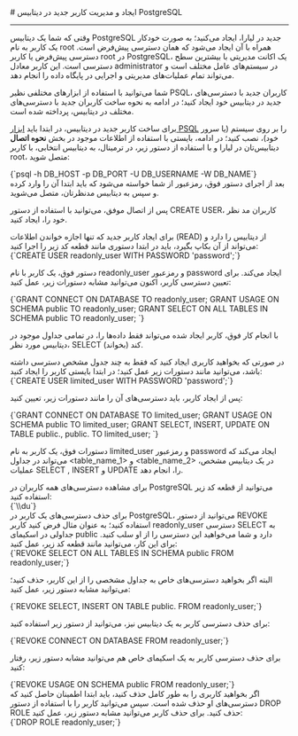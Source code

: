 

<Layout>
<Head>
<title>مستندات ایجاد و مدیریت کاربر جدید در دیتابیس PostgreSQL - لیارا</title>
<meta property="og:title" content="مستندات خدمات رایانش ابری لیارا" />
<meta property="og:description" content="مستندات ایجاد و مدیریت کاربر جدید در دیتابیس PostgreSQL"  />
<meta property="og:image" content="https://files.liara.ir/liara/logos/liara-poster.jpg" />
</Head>
# ایجاد و مدیریت کاربر جدید در دیتابیس PostgreSQL
<hr className="mb-2" />

وقتی که شما یک دیتابیس PostgreSQL جدید در لیارا، ایجاد می‌کنید؛ به صورت خودکار یک کاربر به نام root همراه با آن ایجاد می‌شود که همان دسترسی پیش‌فرض است.
دسترسی پیش‌فرض یا کاربر <Important>root</Important> در PostgreSQL، یک اکانت مدیریتی با بیشترین سطح دسترسی است. این کاربر معادل administrator در سیستم‌های عامل مختلف است و می‌تواند تمام عملیات‌های مدیریتی و اجرایی در پایگاه داده را انجام دهد.
<div className="h-2" />

شما می‌توانید با استفاده از ابزارهای مختلفی نظیر PSQL، کاربران جدید با دسترسی‌های جدید 
در دیتابیس خود ایجاد کنید؛ در ادامه به نحوه ساخت کاربران جدید با دسترسی‌های مختلف در دیتابیس، پرداخته شده است.
<div className="h-2" />

برای ساخت کاربر جدید در دیتابیس، در ابتدا باید <a href="/dbaas/postgresql/how-tos/connect-via-cli/psql" className="text-[#2196f3]">ابزار PSQL</a> را بر روی سیستم (یا سرور خود)، نصب کنید؛ در ادامه، بایستی با استفاده از اطلاعات موجود در بخش **نحوه اتصال** دیتابیس‌تان در لیارا و با استفاده از دستور زیر، در ترمینال، به دیتابیس انتخابی، با کاربر root، متصل شوید: 

<div className="h-4" />
    <div dir='ltr'>
    <Highlight className="bash">
        {`psql -h DB_HOST -p DB_PORT -U DB_USERNAME -W DB_NAME`}
    </Highlight>
    </div>
<div className="h-4" />
بعد از اجرای دستور فوق، رمزعبور از شما خواسته می‌شود که باید ابتدا آن را وارد کرده و سپس به دیتابیس مدنظرتان، متصل می‌شوید. 

پس از اتصال موفق، می‌توانید با استفاده از دستور <Important>CREATE USER</Important>، کاربران مد نظر خود را، ایجاد کنید.

<Section id="create-readonly-user" title="ساخت کاربر با دسترسی Read-Only " />
برای ایجاد کاربر جدید که تنها اجازه خواندن اطلاعات (READ) از دیتابیس را دارد و می‌تواند از آن بکاپ بگیرد، 
باید در ابتدا دستوری مانند قطعه کد زیر را اجرا کنید:

<div className="h-4" />
    <div dir='ltr'>
    <Highlight className="bash">
        {`CREATE USER readonly_user WITH PASSWORD 'password';`}
    </Highlight>
    </div>
<div className="h-4" />

دستور فوق، یک کاربر با نام <Important>readonly_user</Important> و رمزعبور <Important>password</Important> ایجاد می‌کند.
برای تعیین دسترسی کاربر، اکنون می‌توانید مشابه دستورات زیر، عمل کنید: 
<div className="h-4" />
    <div dir='ltr'>
    <Highlight className="bash">
        {`GRANT CONNECT ON DATABASE <database_name> TO readonly_user;
GRANT USAGE ON SCHEMA public TO readonly_user;
GRANT SELECT ON ALL TABLES IN SCHEMA public TO readonly_user;
`}
    </Highlight>
    </div>
<div className="h-4" />

 با انجام کار فوق، کاربر ایجاد شده می‌تواند 
فقط داده‌ها را، در تمامی جداول موجود در دیتابیس مورد نظر، <Important>SELECT</Important> کند (بخواند). 


<Section id="create-limited-user" title="ساخت کاربر با دسترسی محدود به برخی جداول" />
در صورتی که بخواهید کاربری ایجاد کنید که فقط به چند جدول مشخص دسترسی داشته باشد، می‌توانید مانند دستورات زیر عمل کنید؛ در ابتدا بایستی کاربر را ایجاد کنید:


<div className="h-4" />
    <div dir='ltr'>
    <Highlight className="bash">
        {`CREATE USER limited_user WITH PASSWORD 'password';`}
    </Highlight>
    </div>
<div className="h-4" />

پس از ایجاد کاربر، باید دسترسی‌های آن را مانند دستورات زیر، تعیین کنید: 

<div className="h-4" />
    <div dir='ltr'>
    <Highlight className="bash">
        {`GRANT CONNECT ON DATABASE <database_name> TO limited_user;
GRANT USAGE ON SCHEMA public TO limited_user;
GRANT SELECT, INSERT, UPDATE ON TABLE public.<table_name_1>, public.<table_name_2> TO limited_user;
`}
    </Highlight>
    </div>
<div className="h-4" />

دستورات فوق، یک کاربر به نام <Important>limited_user</Important> و رمزعبور <Important>password</Important> ایجاد می‌کند که می‌تواند 
در جداول \<table_name_1\> و \<table_name_2\> در یک دیتابیس مشخص، عملیات <Important>SELECT</Important> , <Important>INSERT</Important> و <Important>UPDATE</Important> را، انجام دهد.


<Section id="see-user-roles" title="مشاهده همه کاربران به همراه دسترسی‌های آن‌ها" />
برای مشاهده دسترسی‌های همه کاربران در PostgreSQL می‌توانید 
از قطعه کد زیر استفاده کنید:

<div className="h-4" />
    <div dir='ltr'>
    <Highlight className="bash">
        {`\\du`}
    </Highlight>
    </div>

<Section id="delete-user-roles" title="حذف دسترسی‌ یک کاربر" />
برای حذف دسترسی‌های یک کاربر در PostgreSQL، می‌توانید از دستور <Important>REVOKE</Important> استفاده کنید؛
به عنوان مثال فرض کنید کاربر <Important>readonly_user</Important> دسترسی SELECT به جداولی در اسکیمای public دارد و شما می‌خواهید این دسترسی را از او سلب کنید.
برای این کار، می‌توانید مانند قطعه کد زیر، عمل کنید:

<div className="h-4" />
<div dir='ltr'>
    <Highlight className="bash">
        {`REVOKE SELECT ON ALL TABLES IN SCHEMA public FROM readonly_user;`}
    </Highlight>
</div>
<div className="h-4" />

البته اگر بخواهید دسترسی‌های خاص به جداول مشخصی را از این کاربر، حذف کنید؛ می‌توانید مشابه دستور زیر، عمل کنید: 

<div className="h-4" />
<div dir='ltr'>
    <Highlight className="bash">
        {`REVOKE SELECT, INSERT ON TABLE public.<table_name> FROM readonly_user;`}
    </Highlight>
</div>
<div className="h-4" />

برای حذف دسترسی کاربر به یک دیتابیس نیز، می‌توانید از دستور زیر استفاده کنید:
<div className="h-4" />
<div dir='ltr'>
    <Highlight className="bash">
        {`REVOKE CONNECT ON DATABASE <database_name> FROM readonly_user;`}
    </Highlight>
</div>
<div className="h-4" />

برای حذف دسترسی کاربر به یک اسکیمای خاص هم می‌توانید مشابه دستور زیر، رفتار کنید:
<div className="h-4" />
<div dir='ltr'>
    <Highlight className="bash">
        {`REVOKE USAGE ON SCHEMA public FROM readonly_user;`}
    </Highlight>
</div>


<Section id="delete-user" title="حذف یک کاربر" />
اگر بخواهید کاربری را به طور کامل حذف کنید، باید ابتدا اطمینان حاصل کنید که دسترسی‌های او حذف شده است. سپس می‌توانید کاربر را با استفاده از دستور <Important>DROP ROLE</Important> حذف کنید.
برای حذف کاربر می‌توانید مشابه دستور زیر، عمل کنید: 


<div className="h-4" />
<div dir='ltr'>
    <Highlight className="bash">
        {`DROP ROLE readonly_user;`}
    </Highlight>
</div>

</Layout>